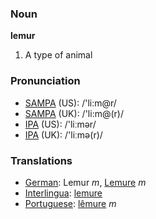 === Noun ===

'''lemur'''

# A type of animal

=== Pronunciation ===
*[[w:SAMPA|SAMPA]] (US): /'li:m@r/
*[[w:SAMPA|SAMPA]] (UK): /'li:m@(r)/
*[[w:IPA|IPA]] (US): /'liːmər/
*[[w:IPA|IPA]] (UK): /'liːmə(r)/

=== Translations ===

*[[German]]: Lemur ''m'', [[Lemure]] ''m''
*[[Interlingua]]: [[lemure]]
*[[Portuguese]]: [[lêmure]] ''m''